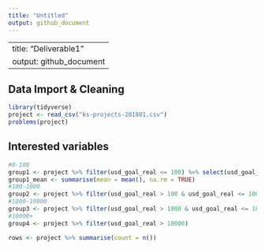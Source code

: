 ```yaml
---
title: "Untitled"
output: github_document
---
```

---
title: "Deliverable1"
output: github_document
---



## Data Import & Cleaning

```r
library(tidyverse)
project <- read_csv("ks-projects-201801.csv")
problems(project) 


```

## Interested variables


```r
#0-100
group1 <- project %>% filter(usd_goal_real <= 100) %>% select(usd_goal_real) %>% summarize(count = n())
group1_mean <- summarise(mean = mean(), na.rm = TRUE)
#100-1000
group2 <- project %>% filter(usd_goal_real > 100 & usd_goal_real <= 1000)
#1000-10000
group3 <- project %>% filter(usd_goal_real > 1000 & usd_goal_real <= 10000)
#10000+
group4 <- project %>% filter(usd_goal_real > 10000)

rows <- project %>% summarise(count = n())



```





